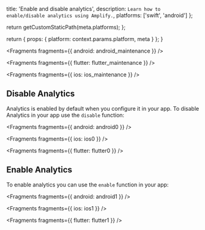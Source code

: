 
  title: 'Enable and disable analytics',
  description: `Learn how to enable/disable analytics using Amplify.`,
  platforms: ['swift', 'android']
};

  return getCustomStaticPath(meta.platforms);
};

  return {
    props: {
      platform: context.params.platform,
      meta
    }
  };
}


<Fragments fragments={{ android: android_maintenance }} />


<Fragments fragments={{ flutter: flutter_maintenance }} />


<Fragments fragments={{ ios: ios_maintenance }} />

## Disable Analytics

Analytics is enabled by default when you configure it in your app. To disable Analytics in your app use the `disable` function:


<Fragments fragments={{ android: android0 }} />


<Fragments fragments={{ ios: ios0 }} />


<Fragments fragments={{ flutter: flutter0 }} />

## Enable Analytics

To enable analytics you can use the `enable` function in your app:


<Fragments fragments={{ android: android1 }} />


<Fragments fragments={{ ios: ios1 }} />


<Fragments fragments={{ flutter: flutter1 }} />
